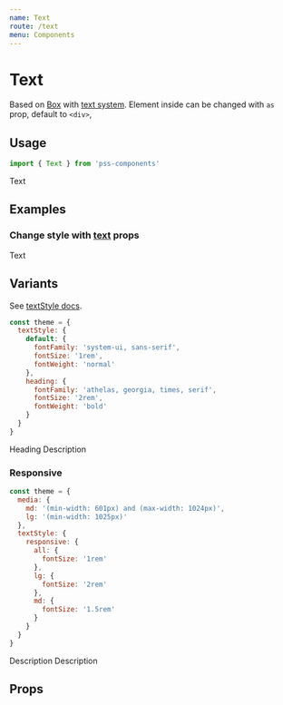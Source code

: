 ```yaml
---
name: Text
route: /text
menu: Components
---
```



# Text

Based on [Box](/box) with [text system](https://github.com/exah/pss/blob/master/docs/api.md#text). Element inside can be changed with `as` prop, default to `<div>`,

## Usage

```js
import { Text } from 'pss-components'
```

<Playground>
  <Text>Text</Text>
</Playground>


## Examples

### Change style with [text](https://github.com/exah/pss/blob/master/docs/api.md#text) props

<Playground>
  <Text
    as='p'
    textAlign='center'
    fontFamily='system-ui'
    fontSize={24}
    lineHeight={2}
    fontWeight={300}
    letterSpacing='0.2px'
    color='tomato'
  >
    Text
  </Text>
</Playground>


## Variants

See [textStyle docs](https://github.com/exah/pss/blob/master/docs/api.md#textstyle).

```js
const theme = {
  textStyle: {
    default: {
      fontFamily: 'system-ui, sans-serif',
      fontSize: '1rem',
      fontWeight: 'normal'
    },
    heading: {
      fontFamily: 'athelas, georgia, times, serif',
      fontSize: '2rem',
      fontWeight: 'bold'
    }
  }
}
```

<Playground>
  <ThemeProvider theme={theme}>
    <Text as='h2' variant='heading'>
      Heading
    </Text>
    <Text as='p' variant='auto'>
      Description
    </Text>
  </ThemeProvider>
</Playground>


### Responsive

```js
const theme = {
  media: {
    md: '(min-width: 601px) and (max-width: 1024px)',
    lg: '(min-width: 1025px)'
  },
  textStyle: {
    responsive: {
      all: {
        fontSize: '1rem'
      },
      lg: {
        fontSize: '2rem'
      },
      md: {
        fontSize: '1.5rem'
      }
    }
  }
}
```

<Playground>
  <ThemeProvider theme={theme}>
    <Text as='p' variant='responsive'>
      Description
    </Text>
    <Text as='p' variant={{ all: 'heading', lg: 'responsive' }}>
      Description
    </Text>
  </ThemeProvider>
</Playground>

## Props

<PropsTable of={Text} />
